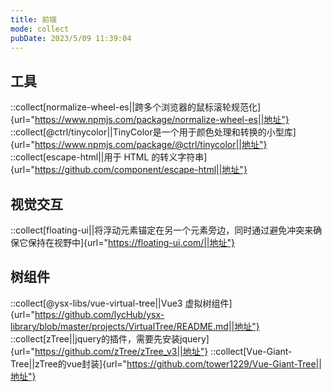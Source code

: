 ```yaml
---
title: 前端
mode: collect
pubDate: 2023/5/09 11:39:04
---
```


## 工具

::collect[normalize-wheel-es||跨多个浏览器的鼠标滚轮规范化]{url="https://www.npmjs.com/package/normalize-wheel-es||地址"}
::collect[@ctrl/tinycolor||TinyColor是一个用于颜色处理和转换的小型库]{url="https://www.npmjs.com/package/@ctrl/tinycolor||地址"}
::collect[escape-html||用于 HTML 的转义字符串]{url="https://github.com/component/escape-html||地址"}


## 视觉交互

::collect[floating-ui||将浮动元素锚定在另一个元素旁边，同时通过避免冲突来确保它保持在视野中]{url="https://floating-ui.com/||地址"}

## 树组件

::collect[@ysx-libs/vue-virtual-tree||Vue3 虚拟树组件]{url="https://github.com/lycHub/ysx-library/blob/master/projects/VirtualTree/README.md||地址"}
::collect[zTree||jquery的插件，需要先安装jquery]{url="https://github.com/zTree/zTree_v3||地址"}
::collect[Vue-Giant-Tree||zTree的vue封装]{url="https://github.com/tower1229/Vue-Giant-Tree||地址"}
